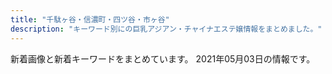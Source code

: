```yaml
---
title: "千駄ヶ谷・信濃町・四ツ谷・市ヶ谷"
description: "キーワード別にの巨乳アジアン・チャイナエステ嬢情報をまとめました。"
---
```


新着画像と新着キーワードをまとめています。
2021年05月03日の情報です。

<DmmAffiliateIns />
<KeywordTable
  shops={
    [
    {
        "name": "\u30c6\u30a3\u30e9\u30df\u30b9",
        "keywords": {
            "D": 16,
            "E": 3,
            "\u30bb\u30af\u30b7\u30fc": 2,
            "C": 20
        },
        "img_links": [
            "https://juno-esthe.tokyo/wp-content/uploads/2021/04/89762517tiramisu.jpg",
            "https://juno-esthe.tokyo/wp-content/themes/este/img/2.jpg",
            "https://juno-esthe.tokyo/wp-content/uploads/2021/02/90876satiramisu.jpg",
            "https://juno-esthe.tokyo/wp-content/uploads/2021/02/3121tiramisu.jpg",
            "https://juno-esthe.tokyo/wp-content/themes/este/img/top-img04.png",
            "https://juno-esthe.tokyo/wp-content/themes/este/img/top-img05.png",
            "https://juno-esthe.tokyo/wp-content/themes/este/img/3.jpg",
            "https://juno-esthe.tokyo/wp-content/themes/este/img/call.png",
            "https://juno-esthe.tokyo/wp-content/uploads/2021/02/1tiramisu-1.jpg",
            "https://juno-esthe.tokyo/wp-content/themes/este/img/top-img03.png",
            "https://juno-esthe.tokyo/wp-content/themes/este/img/top-img01.png",
            "https://juno-esthe.tokyo/wp-content/uploads/2021/04/8971tiramisu.jpg",
            "https://juno-esthe.tokyo/wp-content/uploads/2021/02/3456utiramisu.jpg",
            "https://juno-esthe.tokyo/wp-content/uploads/2021/02/78621tiramisu.jpg",
            "https://juno-esthe.tokyo/wp-content/uploads/2021/02/8estrdyfugi.jpg",
            "https://juno-esthe.tokyo/wp-content/themes/este/img/tel_footer.png",
            "https://juno-esthe.tokyo/wp-content/uploads/2021/02/567tiramisu.jpg",
            "https://juno-esthe.tokyo/wp-content/uploads/2021/04/87612tiramisu.jpg",
            "https://juno-esthe.tokyo/wp-content/themes/este/img/4.jpg",
            "https://juno-esthe.tokyo/wp-content/uploads/2021/03/31tiramisu.jpg",
            "https://juno-esthe.tokyo/wp-content/themes/este/img/top-img02.png",
            "https://juno-esthe.tokyo/wp-content/uploads/2021/02/12345678tiramisu.jpg",
            "https://juno-esthe.tokyo/wp-content/themes/este/img/1.jpg",
            "https://juno-esthe.tokyo/wp-content/themes/este/img/tel_header.png",
            "https://juno-esthe.tokyo/wp-content/uploads/2021/03/4567tiramisu.jpg"
        ],
        "url": "https://juno-esthe.tokyo/",
        "station": "\u56db\u30c4\u8c37\u99c52\u756a\u53e3"
    },
    {
        "name": "\u30b9\u30de\u30a4\u30eb",
        "station": "JR\u56db\u30c4\u8c37\u99c5\u8d64\u5742\u53e3",
        "keywords": {
            "C": 14
        },
        "url": "http://e-yotsuya.net/",
        "img_links": [
            "http://e-yotsuya.net/images/news-tit1.jpg",
            "http://e-yotsuya.net/images/news-tit.png",
            "http://e-yotsuya.net/images/baner2.jpg",
            "http://e-yotsuya.net/images/g8.jpg",
            "http://e-yotsuya.net/images/baner.jpg",
            "http://e-yotsuya.net/images/g2.jpg",
            "http://e-yotsuya.net/images/g9.jpg",
            "http://e-yotsuya.net/images/g3.jpg",
            "http://e-yotsuya.net/images/top.jpg",
            "http://e-yotsuya.net/images/g6.jpg",
            "http://e-yotsuya.net/images/g5.jpg",
            "http://e-yotsuya.net/images/g4.jpg",
            "http://e-yotsuya.net/images/mobile.png",
            "http://e-yotsuya.net/images/top2.png",
            "http://e-yotsuya.net/images/tite-staff1.jpg",
            "http://e-yotsuya.net/images/g1.jpg",
            "http://e-yotsuya.net/images/tite-staff.jpg",
            "http://e-yotsuya.net/images/g7.jpg",
            "http://e-yotsuya.net/images/room.jpg"
        ]
    },
    {
        "img_links": [
            "https://tanpopo.tyo.cm/photos/sites/43/2021/04/2021041907342674.jpg",
            "https://tanpopo.tyo.cm/images/img_teaser.jpg",
            "https://tanpopo.tyo.cm/photos/sites/43/2021/04/2021041102041585.jpg",
            "https://tanpopo.tyo.cm/photos/sites/43/2021/03/2021031408034382.jpg",
            "https://tanpopo.tyo.cm/images/mainimg.jpg",
            "https://tanpopo.tyo.cm/photos/sites/43/2021/03/2021031408034299.jpg",
            "https://tanpopo.tyo.cm/images/service4.jpg",
            "https://tanpopo.tyo.cm/photos/sites/43/2021/04/2021042009410434.jpg",
            "https://tanpopo.tyo.cm/photos/sites/43/2021/03/2021032601572729.jpg",
            "https://tanpopo.tyo.cm/photos/sites/43/2021/03/202103260157281.jpg",
            "https://tanpopo.tyo.cm/photos/sites/43/2021/04/2021042009410236.jpg",
            "https://tanpopo.tyo.cm/photos/sites/43/2021/03/2021032601573011.jpg",
            "https://tanpopo.tyo.cm/images/sp_img_teaser.jpg",
            "https://tanpopo.tyo.cm/photos/sites/43/2021/04/2021041102041811.jpg",
            "https://tanpopo.tyo.cm/images/service2.jpg",
            "https://tanpopo.tyo.cm/photos/sites/43/2021/04/2021041102041633.jpg",
            "https://tanpopo.tyo.cm/photos/sites/43/2021/04/2021042009410355.jpg",
            "https://tanpopo.tyo.cm/photos/sites/43/2021/03/2021031408034196.jpg",
            "https://tanpopo.tyo.cm/images/pagetop.png",
            "https://tanpopo.tyo.cm/images/service3.jpg",
            "https://tanpopo.tyo.cm/photos/sites/43/2021/03/2021032601572927.jpg",
            "https://tanpopo.tyo.cm/photos/sites/43/2021/04/2021041102041776.jpg",
            "https://tanpopo.tyo.cm/photos/sites/43/2021/03/2021031408034074.jpg",
            "https://tanpopo.tyo.cm/photos/sites/43/2021/04/2021041907343346.jpg",
            "https://tanpopo.tyo.cm/photos/sites/43/2021/04/2021042009410397.jpg",
            "https://tanpopo.tyo.cm/images/sp_mainimg.jpg",
            "https://tanpopo.tyo.cm/images/service1.jpg"
        ],
        "name": "\u305f\u3093\u307d\u307d",
        "url": "https://tanpopo.tyo.cm/",
        "keywords": {
            "87": 4,
            "E": 4,
            "85": 24,
            "D": 40,
            "C": 20,
            "84": 4,
            "86": 12
        },
        "station": "\u56db\u8c37\u4e09\u4e01\u76ee\u99c52\u756a"
    },
    {
        "station": "\u56db\u8c37\u4e09\u4e01\u76ee\u99c53\u756a\u53e3",
        "name": "\u8594\u8587",
        "keywords": {
            "87": 6,
            "86": 2,
            "D": 8,
            "C": 12
        },
        "url": "http://www.bara.relaxjp.info/",
        "img_links": [
            "http://www.bara.relaxjp.info/files/003.jpg",
            "http://www.bara.relaxjp.info/files/003-02.jpg",
            "http://www.bara.relaxjp.info/files/001.jpg",
            "http://www.bara.relaxjp.info/files/002-02.jpg",
            "http://www.bara.relaxjp.info/files/001-02.jpg",
            "http://www.bara.relaxjp.info/files/005.jpg",
            "http://www.bara.relaxjp.info/img/pickup.jpg",
            "http://www.bara.relaxjp.info/img/tel.png",
            "http://www.bara.relaxjp.info/images/slider/2.jpg",
            "http://www.bara.relaxjp.info/img/ttl_news.png",
            "http://www.bara.relaxjp.info/files/002.jpg",
            "http://www.bara.relaxjp.info/images/slider/1.jpg",
            "http://www.bara.relaxjp.info/files/005-02.jpg",
            "http://www.bara.relaxjp.info/img/btn_side_mobile.jpg",
            "http://www.bara.relaxjp.info/images/slider/3.jpg",
            "http://www.bara.relaxjp.info/img/ttl_info.png",
            "http://www.bara.relaxjp.info/img/goback.jpg",
            "http://www.bara.relaxjp.info/img/ttl_therapist_top.png"
        ]
    },
    {
        "keywords": {},
        "name": "\u767e\u5408",
        "station": "\u56db\u8c37\u4e09\u4e01\u76ee\u99c52\u756a",
        "img_links": [
            "http://lakulaku.info/images/staff/5-4.jpg",
            "http://lakulaku.info/images/staff/rina.jpg",
            "http://lakulaku.info/img/s06.jpg",
            "http://lakulaku.info/img/5-4.jpg",
            "http://lakulaku.info/img/5-3.jpg",
            "http://lakulaku.info/images/staff/nena.jpg",
            "http://lakulaku.info/swf/baner.jpg",
            "http://lakulaku.info/images/newtit.png",
            "http://lakulaku.info/img/5-2.jpg",
            "http://lakulaku.info/img/5-1.jpg",
            "http://lakulaku.info/img/rina.jpg",
            "http://lakulaku.info/images/staff/5-2.jpg",
            "http://lakulaku.info/img/5-5.jpg",
            "http://lakulaku.info/images/mobile.png",
            "http://lakulaku.info/images/staff/momo.jpg",
            "http://lakulaku.info/images/staff/5-5.jpg",
            "http://lakulaku.info/images/top.jpg",
            "http://lakulaku.info/images/staff/s06.jpg",
            "http://lakulaku.info/images/titestaff.png",
            "http://lakulaku.info/images/staff/yumi.jpg",
            "http://lakulaku.info/images/staff/ai.jpg",
            "http://lakulaku.info/images/staff/sizuka.jpg",
            "http://lakulaku.info/images/staff/5-1.jpg",
            "http://lakulaku.info/images/staff/ai-a.jpg",
            "http://lakulaku.info/images/staff/5-3.jpg",
            "http://lakulaku.info/images/staff/mari.jpg"
        ],
        "url": "http://lakulaku.info/"
    },
    {
        "name": "Moon",
        "url": "http://xn--vckg5a9gug.in.net/",
        "keywords": {
            "86": 3,
            "85": 1,
            "D": 4
        },
        "img_links": [
            "http://xn--vckg5a9gug.in.net/images/sys.jpg",
            "http://xn--vckg5a9gug.in.net/images/fbt.jpg",
            "http://xn--vckg5a9gug.in.net/images/fbf.jpg",
            "http://xn--vckg5a9gug.in.net/images/tit5.jpg",
            "http://xn--vckg5a9gug.in.net/link/menlog.jpg",
            "http://xn--vckg5a9gug.in.net/images/tit4.jpg",
            "http://xn--vckg5a9gug.in.net/images/cg04.jpg",
            "http://xn--vckg5a9gug.in.net/images/tit1.jpg",
            "http://xn--vckg5a9gug.in.net/images/cg01.jpg",
            "http://xn--vckg5a9gug.in.net/images/fla.jpg",
            "http://xn--vckg5a9gug.in.net/images/top.jpg",
            "http://xn--vckg5a9gug.in.net/images/tit3.jpg",
            "http://xn--vckg5a9gug.in.net/images/no.png",
            "http://xn--vckg5a9gug.in.net/images/tit2.jpg",
            "http://xn--vckg5a9gug.in.net/images/cg03.jpg",
            "http://xn--vckg5a9gug.in.net/images/cg02.jpg"
        ],
        "station": "\u9eb9\u753a\u99c51\u756a\u51fa\u53e3"
    },
    {
        "station": "\u56db\u8c37\u4e09\u4e01\u76ee\u99c52\u756a\u51fa\u53e3",
        "keywords": {
            "83": 18,
            "87": 18,
            "84": 18,
            "D": 252,
            "C": 54,
            "85": 108,
            "86": 126,
            "82": 18
        },
        "name": "\u5149\u540d",
        "url": "http://aqua.jpn.cm/",
        "img_links": [
            "http://aqua.jpn.cm/images/s_pick.png",
            "http://aqua.jpn.cm/photos/sites/16/2020/04/2020040301184076.jpg",
            "http://aqua.jpn.cm/images/mobile.jpg",
            "http://aqua.jpn.cm/images/1.jpg",
            "http://aqua.jpn.cm/photos/sites/16/2021/03/2021030106235633.jpg",
            "http://aqua.jpn.cm/photos/sites/16/2020/03/2020030507254950.jpg",
            "http://aqua.jpn.cm/images/line.jpg",
            "http://aqua.jpn.cm/images/s_staff.png",
            "http://aqua.jpn.cm/images/room3.jpg",
            "http://aqua.jpn.cm/images/room4.jpg",
            "http://aqua.jpn.cm/images/2.jpg",
            "http://aqua.jpn.cm/photos/sites/16/2018/01/2018013112184869.jpg",
            "http://aqua.jpn.cm/images/room1.jpg",
            "http://aqua.jpn.cm/photos/sites/16/2021/01/2021011401054262.jpg",
            "http://aqua.jpn.cm/photos/sites/16/2021/03/2021031006535594.jpg",
            "http://aqua.jpn.cm/photos/sites/16/2020/12/2020120208263886.jpg",
            "http://aqua.jpn.cm/photos/sites/16/2019/02/2019020108033676.jpg",
            "http://aqua.jpn.cm/photos/sites/16/2018/05/2018052105590585.jpg",
            "http://aqua.jpn.cm/photos/sites/16/2018/01/2018011007031899.jpg",
            "http://aqua.jpn.cm/photos/sites/16/2021/03/2021032308500758.jpg",
            "http://aqua.jpn.cm/images/room2.jpg",
            "http://aqua.jpn.cm/photos/sites/16/2020/09/2020091507031094.jpg",
            "http://aqua.jpn.cm/images/3.jpg",
            "http://aqua.jpn.cm/photos/sites/16/2018/01/2018011007032034.jpg",
            "http://aqua.jpn.cm/images/room5.jpg",
            "http://aqua.jpn.cm/photos/sites/16/2020/10/2020100508293240.jpg",
            "http://aqua.jpn.cm/photos/sites/16/2019/03/2019031107062221.jpg",
            "http://aqua.jpn.cm/images/top.png",
            "http://aqua.jpn.cm/photos/sites/16/2018/01/2018011007031662.jpg",
            "http://aqua.jpn.cm/photos/sites/16/2021/03/2021032308500056.jpg",
            "http://aqua.jpn.cm/images/s_news.jpg",
            "http://aqua.jpn.cm/photos/sites/16/2020/10/2020100906522289.jpg"
        ]
    },
    {
        "station": "\u56db\u8c37\u4e09\u4e01\u76ee\u99c52\u756a\u53e3",
        "keywords": {
            "84": 2,
            "88": 2,
            "85": 4,
            "87": 4,
            "95": 2,
            "C": 17,
            "86": 4,
            "D": 6
        },
        "url": "http://l-rlx.com/",
        "name": "\u30aa\u30fc\u30ed\u30e9",
        "img_links": [
            "http://l-rlx.com/images/staff_09.jpg",
            "http://l-rlx.com/girl/01.jpg",
            "http://l-rlx.com/s/images/slider/next.png",
            "http://l-rlx.com/images/index_04.jpg",
            "http://l-rlx.com/images/index_02.jpg",
            "http://l-rlx.com/images/03.jpg",
            "http://l-rlx.com/images/rec_09.jpg",
            "http://l-rlx.com/s/image/nav_manga.png",
            "http://l-rlx.com/s/images/service_03.png",
            "http://l-rlx.com/images/info_09.jpg",
            "http://l-rlx.com/s/images/okubokomachi.jpg",
            "http://l-rlx.com/images/info.jpg",
            "http://l-rlx.com/s/images/slider/3.jpg",
            "http://l-rlx.com/s/images/t1.jpg",
            "http://l-rlx.com/images/index_07.jpg",
            "http://l-rlx.com/s/uploads/06.jpg",
            "http://l-rlx.com/s/images/tel.png",
            "http://l-rlx.com/s/image/nav_top.png",
            "http://l-rlx.com/images/02.jpg",
            "http://l-rlx.com/s/images/iphone.png",
            "http://l-rlx.com/s/images/service_07.png",
            "http://l-rlx.com/s/images/slider/1.jpg",
            "http://l-rlx.com/images/index_06.jpg",
            "http://l-rlx.com/s/uploads/010.jpg",
            "http://l-rlx.com/s/uploads/05.jpg",
            "http://l-rlx.com/s/uploads/03.jpg",
            "http://l-rlx.com/images/index_20.jpg",
            "http://l-rlx.com/s/uploads/09.jpg",
            "http://l-rlx.com/s/images/slider/2.jpg",
            "http://l-rlx.com/girl/09.jpg",
            "http://l-rlx.com/images/index_03.jpg",
            "http://l-rlx.com/s/images/slider/prev.png",
            "http://l-rlx.com/girl/08.jpg",
            "http://l-rlx.com/girl/02.jpg",
            "http://l-rlx.com/s/uploads/01.jpg",
            "http://l-rlx.com/s/images/service_01.png",
            "http://l-rlx.com/s/images/top_2.jpg",
            "http://l-rlx.com/s/uploads/04.jpg",
            "http://l-rlx.com/images/index_14.jpg",
            "http://l-rlx.com/s/uploads/02.jpg",
            "http://l-rlx.com/images/rec.jpg",
            "http://l-rlx.com/images/index_05.jpg",
            "http://l-rlx.com/images/index_16.jpg",
            "http://l-rlx.com/girl/00.jpg",
            "http://l-rlx.com/s/uploads/07.jpg",
            "http://l-rlx.com/images/index_12.jpg",
            "http://l-rlx.com/images/index_17.jpg",
            "http://l-rlx.com/images/index_01.jpg",
            "http://l-rlx.com/s/image/nav_hotel.png",
            "http://l-rlx.com/images/01.jpg",
            "http://l-rlx.com/girl/05.jpg",
            "http://l-rlx.com/s/images/t2.jpg",
            "http://l-rlx.com/images/index_21.jpg",
            "http://l-rlx.com/girl/04.jpg",
            "http://l-rlx.com/girl/03.jpg",
            "http://l-rlx.com/s/image/nav_cast.png",
            "http://l-rlx.com/s/images/pc.png",
            "http://l-rlx.com/images/sub_09.jpg",
            "http://l-rlx.com/s/images/t4.jpg",
            "http://l-rlx.com/s/images/t3.jpg",
            "http://l-rlx.com/s/image/nav_sys.png",
            "http://l-rlx.com/s/uploads/08.jpg",
            "http://l-rlx.com/s/image/nav_topics.png"
        ]
    },
    {
        "img_links": [
            "http://1819-kizuna.work/i/img/skr.png",
            "http://1819-kizuna.work/i/img/st24.jpg",
            "http://1819-kizuna.work/i/img/st30.jpg",
            "http://1819-kizuna.work/img/1F353.png",
            "http://1819-kizuna.work/img/1F431.png",
            "http://1819-kizuna.work/img/1F60A.png",
            "http://1819-kizuna.work/img/st024.jpg",
            "http://1819-kizuna.work/i/img/r3.jpg",
            "http://1819-kizuna.work/i/img/s4.jpg",
            "http://1819-kizuna.work/img/st23.jpg",
            "http://1819-kizuna.work/i/img/st23.jpg",
            "http://1819-kizuna.work/i/img/r1.jpg",
            "http://1819-kizuna.work/i/img/st31.jpg",
            "http://1819-kizuna.work/i/img/st25.jpg",
            "http://1819-kizuna.work/img/s31.jpg",
            "http://1819-kizuna.work/img/s23.jpg",
            "http://1819-kizuna.work/i/img/s3.jpg",
            "http://1819-kizuna.work/i/img/s5.jpg",
            "http://1819-kizuna.work/i/img/st030.jpg",
            "http://1819-kizuna.work/i/img/jk.jpg",
            "http://1819-kizuna.work/img/s30.jpg",
            "http://1819-kizuna.work/img/st30.jpg",
            "http://1819-kizuna.work/img/bottom.jpg",
            "http://1819-kizuna.work/img/mo.png",
            "http://1819-kizuna.work/i/img/r2.jpg",
            "http://1819-kizuna.work/img/jk.jpg",
            "http://1819-kizuna.work/img/st24.jpg",
            "http://1819-kizuna.work/img/s24.jpg",
            "http://1819-kizuna.work/i/img/st031.jpg",
            "http://1819-kizuna.work/i/img/s1.jpg",
            "http://1819-kizuna.work/i/img/s6.jpg",
            "http://1819-kizuna.work/img/st25.jpg",
            "http://1819-kizuna.work/img/botton.jpg",
            "http://1819-kizuna.work/img/1F339.png",
            "http://1819-kizuna.work/img/fla.jpg",
            "http://1819-kizuna.work/img/st031.jpg",
            "http://1819-kizuna.work/i/img/s2.jpg",
            "http://1819-kizuna.work/i/img/st023.jpg",
            "http://1819-kizuna.work/img/1F351.png",
            "http://1819-kizuna.work/img/skr.png",
            "http://1819-kizuna.work/i/img/st024.jpg",
            "http://1819-kizuna.work/i/img/r4.jpg",
            "http://1819-kizuna.work/img/1F33C.png",
            "http://1819-kizuna.work/img/s25.jpg",
            "http://1819-kizuna.work/img/st030.jpg",
            "http://1819-kizuna.work/img/st31.jpg",
            "http://1819-kizuna.work/img/st023.jpg"
        ],
        "station": "\u56db\u8c37\u4e09\u4e01\u76ee\u99c53\u756a\u51fa\u53e3",
        "keywords": {
            "85": 4,
            "84": 2,
            "86": 2,
            "D": 5,
            "C": 12
        },
        "url": "http://1819-kizuna.work/",
        "name": "1819\uff5e\u7d46"
    },
    {
        "keywords": {},
        "img_links": [
            "http://e-rosa.net/images/grande.jpg",
            "http://e-rosa.net/images/nei_01.png",
            "http://e-rosa.net/images/003.jpg",
            "http://e-rosa.net/images/aya2.jpg",
            "http://e-rosa.net/images/rina0.jpg",
            "http://e-rosa.net/images/rina1.jpg",
            "http://e-rosa.net/images/g1.jpg",
            "http://e-rosa.net/images/misa1.jpg",
            "http://e-rosa.net/images/te1.jpg",
            "http://e-rosa.net/images/yuna.jpg",
            "http://e-rosa.net/images/mimi.jpg",
            "http://e-rosa.net/images/rimi.jpg",
            "http://e-rosa.net/images/meyi2.jpg",
            "http://e-rosa.net/images/002.jpg",
            "http://e-rosa.net/images/aya1.jpg",
            "http://e-rosa.net/images/rina2.jpg",
            "http://e-rosa.net/images/news_top.jpg",
            "http://e-rosa.net/images/girlx_top.png",
            "http://e-rosa.net/images/access3.jpg",
            "http://e-rosa.net/images/k1.jpg",
            "http://e-rosa.net/images/nei_03.png",
            "http://e-rosa.net/images/tite-link.png",
            "http://e-rosa.net/images/sejutu5.jpg",
            "http://e-rosa.net/images/005.jpg",
            "http://e-rosa.net/images/gg1.png",
            "http://e-rosa.net/images/ddd.jpg",
            "http://e-rosa.net/images/yuyu.jpg",
            "http://e-rosa.net/images/meyi1.jpg",
            "http://e-rosa.net/images/haruka.jpg",
            "http://e-rosa.net/images/news_bottom.jpg",
            "http://e-rosa.net/images/noimage.jpg",
            "http://e-rosa.net/images/sejutu6.jpg",
            "http://e-rosa.net/images/sejutu1.jpg",
            "http://e-rosa.net/images/yuyi.jpg",
            "http://e-rosa.net/images/pagetop.png",
            "http://e-rosa.net/images/te2.jpg",
            "http://e-rosa.net/images/001.jpg",
            "http://e-rosa.net/images/girl_top.png",
            "http://e-rosa.net/images/ha.jpg",
            "http://e-rosa.net/images/ayaka.jpg",
            "http://e-rosa.net/images/yuri.jpg",
            "http://e-rosa.net/images/girl_03.png",
            "http://e-rosa.net/images/006.jpg",
            "http://e-rosa.net/images/te3.jpg",
            "http://e-rosa.net/images/004.jpg",
            "http://e-rosa.net/images/girl_01.png",
            "http://e-rosa.net/images/right_bottom.png",
            "http://e-rosa.net/images/009.jpg",
            "http://e-rosa.net/images/mio.jpg",
            "http://e-rosa.net/images/sejutu2.jpg",
            "http://e-rosa.net/images/risa.jpg",
            "http://e-rosa.net/images/right_top.png",
            "http://e-rosa.net/images/tite-staff.png",
            "http://e-rosa.net/images/g13.jpg",
            "http://e-rosa.net/images/tite-magazine.png"
        ],
        "station": "\u56db\u8c37\u4e09\u4e01\u76ee\u99c52\u756a",
        "name": "ROSA",
        "url": "http://e-rosa.net/"
    }
]
}
/>
<DmmAffiliateScript />
